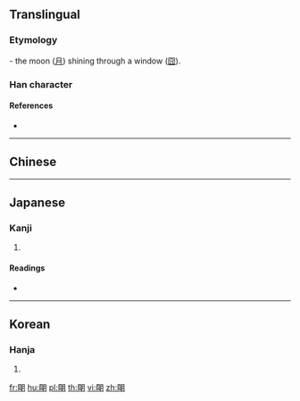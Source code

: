 {{also|明}}
==Translingual==

===Etymology===
{{Han etyl}}
{{liushu|ic}} - the moon ([[月]]) shining through a window ([[囧]]).

===Han character===
{{Han char|rn=74|rad=月|as=07|sn=11|four=|canj=WBB|ids=⿰囧月}}

====References====
* {{Han ref|kx=0505.270|dkj=14366|dj=0884.210|hdz=32078.080|uh=6719|ud=26393}}

----

==Chinese==
{{zh-see|明|v}}

----

==Japanese==

===Kanji===
{{ja-kanji|grade=|rs=月07}}

# {{defn|lang=ja|sort=月07}}

====Readings====
* {{ja-readings|on=[[めい]] (mei), [[みょう]] (myō)|kun=[[ああかり]] (aakari), [[あかあるい]] (akaarui), [[あかあるむ]] (akaarumu)}}
{{attention|ja|The kun readings don't seem right}}

----

==Korean==

===Hanja===
{{ko-hanja|hangeul=명|rv=myeong|mr=myŏng}}

# {{defn|lang=ko|sort=月07}}

[[fr:朙]]
[[hu:朙]]
[[pl:朙]]
[[th:朙]]
[[vi:朙]]
[[zh:朙]]